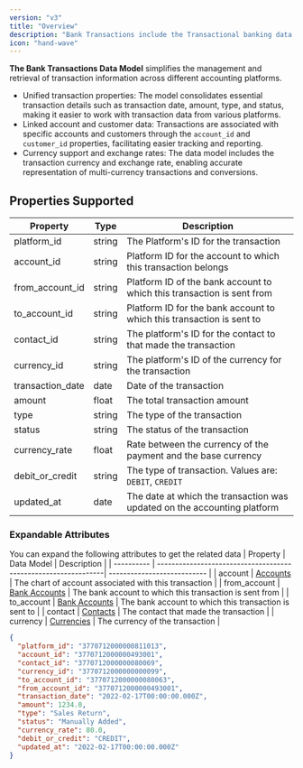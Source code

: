 ```yaml
---
version: "v3"
title: "Overview"
description: "Bank Transactions include the Transactional banking data for a specific company and account."
icon: "hand-wave"
---
```


**The Bank Transactions Data Model** simplifies the management and retrieval of transaction information across different accounting platforms.

- Unified transaction properties: The model consolidates essential transaction details such as transaction date, amount, type, and status, making it easier to work with transaction data from various platforms.
- Linked account and customer data: Transactions are associated with specific accounts and customers through the `account_id` and `customer_id` properties, facilitating easier tracking and reporting.
- Currency support and exchange rates: The data model includes the transaction currency and exchange rate, enabling accurate representation of multi-currency transactions and conversions.

## Properties Supported

| Property         | Type   | Description                                                              |
| ---------------- | ------ | ------------------------------------------------------------------------ |
| platform_id      | string | The Platform's ID for the transaction                                    |
| account_id       | string | Platform ID for the account to which this transaction belongs            |
| from_account_id  | string | Platform ID of the bank account to which this transaction is sent from   |
| to_account_id    | string | Platform ID for the bank account to which this transaction is sent to    |
| contact_id       | string | The platform's ID for the contact to that made the transaction           |
| currency_id      | string | The platform's ID of the currency for the transaction                    |
| transaction_date | date   | Date of the transaction                                                  |
| amount           | float  | The total transaction amount                                             |
| type             | string | The type of the transaction                                              |
| status           | string | The status of the transaction                                            |
| currency_rate    | float  | Rate between the currency of the payment and the base currency           |
| debit_or_credit  | string | The type of transaction. Values are: `DEBIT`, `CREDIT`                   |
| updated_at       | date   | The date at which the transaction was updated on the accounting platform |

### Expandable Attributes

You can expand the following attributes to get the related data
| Property | Data Model | Description |
| ---------- | ---------------------------------------------------------------| --------------------------- |
| account | [Accounts](/api-reference/v3/accounting/accounts/overview) | The chart of account associated with this transaction |
| from_account | [Bank Accounts](/api-reference/v3/accounting/bank-accounts/overview) | The bank account to which this transaction is sent from |
| to_account | [Bank Accounts](/api-reference/v3/accounting/bank-accounts/overview) | The bank account to which this transaction is sent to |
| contact | [Contacts](/api-reference/v3/accounting/contacts/overview) | The contact that made the transaction |
| currency | [Currencies](/api-reference/v3/accounting/currencies/overview) | The currency of the transaction |

<ResponseExample name="The Bank Transaction Object">

```json The Bank Transaction Response Object
{
  "platform_id": "3770712000000811013",
  "account_id": "3770712000000493001",
  "contact_id": "3770712000000080069",
  "currency_id": "3770712000000000099",
  "to_account_id": "3770712000000080063",
  "from_account_id": "3770712000000493001",
  "transaction_date": "2022-02-17T00:00:00.000Z",
  "amount": 1234.0,
  "type": "Sales Return",
  "status": "Manually Added",
  "currency_rate": 80.0,
  "debit_or_credit": "CREDIT",
  "updated_at": "2022-02-17T00:00:00.000Z"
}
```

</ResponseExample>
